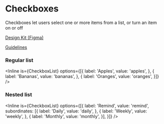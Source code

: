 
# Checkboxes

Checkboxes let users select one or more items from a list, or turn an item on or off

[Design Kit (Figma)](https://www.figma.com/community/file/1035203688168086460)

[Guidelines](https://m3.material.io/components/checkbox/guidelines)

### Regular list

<Inline is={CheckboxList} options={[{
  label: 'Apples',
  value: 'apples',
}, {
  label: 'Bananas',
  value: 'bananas',
}, {
  label: 'Oranges',
  value: 'oranges',
}]} />

### Nested list

<Inline is={CheckboxList} options={[{
  label: 'Remind',
  value: 'remind',
  subordinates: [{
    label: 'Daily',
    value: 'daily',
  }, {
    label: 'Weekly',
    value: 'weekly',
  }, {
    label: 'Monthly',
    value: 'monthly',
  }],
}]} />